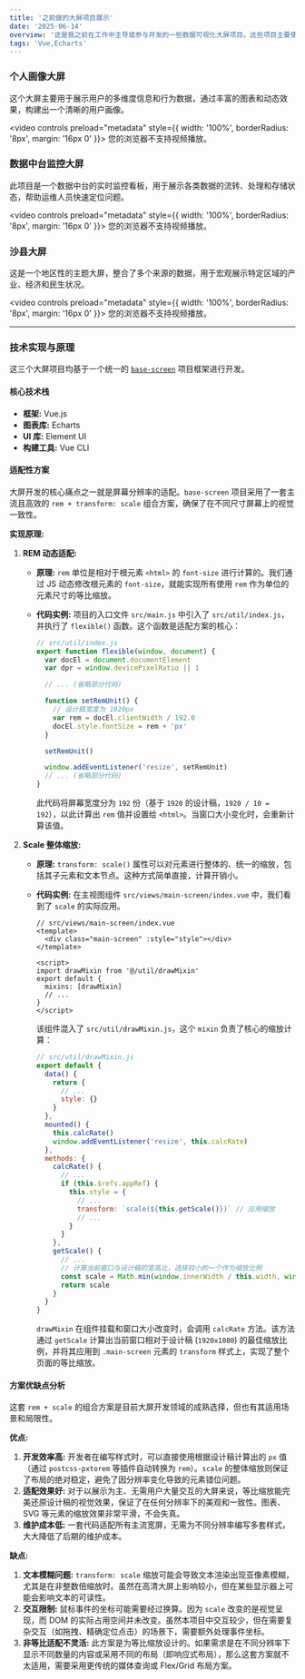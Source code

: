 ```yaml
---
title: '之前做的大屏项目展示'
date: '2025-06-14'
overview: '这是我之前在工作中主导或参与开发的一些数据可视化大屏项目。这些项目主要使用 Vue 和 Echarts 技术栈，旨在将复杂数据以直观、美观的方式呈现出来。'
tags: 'Vue,Echarts'
---
```


### 个人画像大屏

这个大屏主要用于展示用户的多维度信息和行为数据，通过丰富的图表和动态效果，构建出一个清晰的用户画像。

<video controls preload="metadata" style={{ width: '100%', borderRadius: '8px', margin: '16px 0' }}>
  <source
    src="https://images-1300309047.cos.ap-chengdu.myqcloud.com/kunkun/%E4%B8%AA%E4%BA%BA%E7%94%BB%E5%83%8F%5B1%5D.mp4"
    type="video/mp4"
  />
  您的浏览器不支持视频播放。
</video>

### 数据中台监控大屏

此项目是一个数据中台的实时监控看板，用于展示各类数据的流转、处理和存储状态，帮助运维人员快速定位问题。

<video controls preload="metadata" style={{ width: '100%', borderRadius: '8px', margin: '16px 0' }}>
  <source
    src="https://images-1300309047.cos.ap-chengdu.myqcloud.com/kunkun/%E6%95%B0%E6%8D%AE%E4%B8%AD%E5%8F%B0%5B1%5D.mp4"
    type="video/mp4"
  />
  您的浏览器不支持视频播放。
</video>

### 沙县大屏

这是一个地区性的主题大屏，整合了多个来源的数据，用于宏观展示特定区域的产业、经济和民生状况。

<video controls preload="metadata" style={{ width: '100%', borderRadius: '8px', margin: '16px 0' }}>
  <source
    src="https://images-1300309047.cos.ap-chengdu.myqcloud.com/kunkun/%E6%B2%99%E5%8E%BF%E5%A4%A7%E5%B1%8F%5B1%5D.mp4"
    type="video/mp4"
  />
  您的浏览器不支持视频播放。
</video>

---

### 技术实现与原理

这三个大屏项目均基于一个统一的 <a href="https://github.com/500tpig/base-screen" target="_blank">`base-screen`</a> 项目框架进行开发。

#### **核心技术栈**

- **框架:** Vue.js
- **图表库:** Echarts
- **UI 库:** Element UI
- **构建工具:** Vue CLI

#### **适配性方案**

大屏开发的核心痛点之一就是屏幕分辨率的适配。`base-screen` 项目采用了一套主流且高效的 `rem + transform: scale` 组合方案，确保了在不同尺寸屏幕上的视觉一致性。

**实现原理:**

1.  **REM 动态适配:**

    - **原理:** `rem` 单位是相对于根元素 `<html>` 的 `font-size` 进行计算的。我们通过 JS 动态修改根元素的 `font-size`，就能实现所有使用 `rem` 作为单位的元素尺寸的等比缩放。
    - **代码实例:** 项目的入口文件 `src/main.js` 中引入了 `src/util/index.js`，并执行了 `flexible()` 函数。这个函数是适配方案的核心：

      ```javascript
      // src/util/index.js
      export function flexible(window, document) {
        var docEl = document.documentElement
        var dpr = window.devicePixelRatio || 1

        // ... (省略部分代码)

        function setRemUnit() {
          // 设计稿宽度为 1920px
          var rem = docEl.clientWidth / 192.0
          docEl.style.fontSize = rem + 'px'
        }

        setRemUnit()

        window.addEventListener('resize', setRemUnit)
        // ... (省略部分代码)
      }
      ```

      此代码将屏幕宽度分为 `192` 份（基于 `1920` 的设计稿，`1920 / 10 = 192`），以此计算出 `rem` 值并设置给 `<html>`。当窗口大小变化时，会重新计算该值。

2.  **Scale 整体缩放:**

    - **原理:** `transform: scale()` 属性可以对元素进行整体的、统一的缩放，包括其子元素和文本节点。这种方式简单直接，计算开销小。
    - **代码实例:** 在主视图组件 `src/views/main-screen/index.vue` 中，我们看到了 `scale` 的实际应用。

      ```vue
      // src/views/main-screen/index.vue
      <template>
        <div class="main-screen" :style="style"></div>
      </template>

      <script>
      import drawMixin from '@/util/drawMixin'
      export default {
        mixins: [drawMixin]
        // ...
      }
      </script>
      ```

      该组件混入了 `src/util/drawMixin.js`，这个 `mixin` 负责了核心的缩放计算：

      ```javascript
      // src/util/drawMixin.js
      export default {
        data() {
          return {
            // ...
            style: {}
          }
        },
        mounted() {
          this.calcRate()
          window.addEventListener('resize', this.calcRate)
        },
        methods: {
          calcRate() {
            // ...
            if (this.$refs.appRef) {
              this.style = {
                // ...
                transform: `scale(${this.getScale()})` // 应用缩放
                // ...
              }
            }
          },
          getScale() {
            // ...
            // 计算当前窗口与设计稿的宽高比，选择较小的一个作为缩放比例
            const scale = Math.min(window.innerWidth / this.width, window.innerHeight / this.height)
            return scale
          }
        }
      }
      ```

      `drawMixin` 在组件挂载和窗口大小改变时，会调用 `calcRate` 方法。该方法通过 `getScale` 计算出当前窗口相对于设计稿 (`1920x1080`) 的最佳缩放比例，并将其应用到 `.main-screen` 元素的 `transform` 样式上，实现了整个页面的等比缩放。

#### **方案优缺点分析**

这套 `rem + scale` 的组合方案是目前大屏开发领域的成熟选择，但也有其适用场景和局限性。

**优点:**

1.  **开发效率高:** 开发者在编写样式时，可以直接使用根据设计稿计算出的 `px` 值（通过 `postcss-pxtorem` 等插件自动转换为 `rem`）。`scale` 的整体缩放则保证了布局的绝对稳定，避免了因分辨率变化导致的元素错位问题。
2.  **适配效果好:** 对于以展示为主、无需用户大量交互的大屏来说，等比缩放能完美还原设计稿的视觉效果，保证了在任何分辨率下的美观和一致性。图表、SVG 等元素的缩放效果非常平滑，不会失真。
3.  **维护成本低:** 一套代码适配所有主流宽屏，无需为不同分辨率编写多套样式，大大降低了后期的维护成本。

**缺点:**

1.  **文本模糊问题:** `transform: scale` 缩放可能会导致文本渲染出现亚像素模糊，尤其是在非整数倍缩放时。虽然在高清大屏上影响较小，但在某些显示器上可能会影响文本的可读性。
2.  **交互限制:** 鼠标事件的坐标可能需要经过换算。因为 `scale` 改变的是视觉呈现，而 DOM 的实际占用空间并未改变。虽然本项目中交互较少，但在需要复杂交互（如拖拽、精确定位点击）的场景下，需要额外处理事件坐标。
3.  **非等比适配不灵活:** 此方案是为等比缩放设计的。如果需求是在不同分辨率下显示不同数量的内容或采用不同的布局（即响应式布局），那么这套方案就不太适用，需要采用更传统的媒体查询或 Flex/Grid 布局方案。